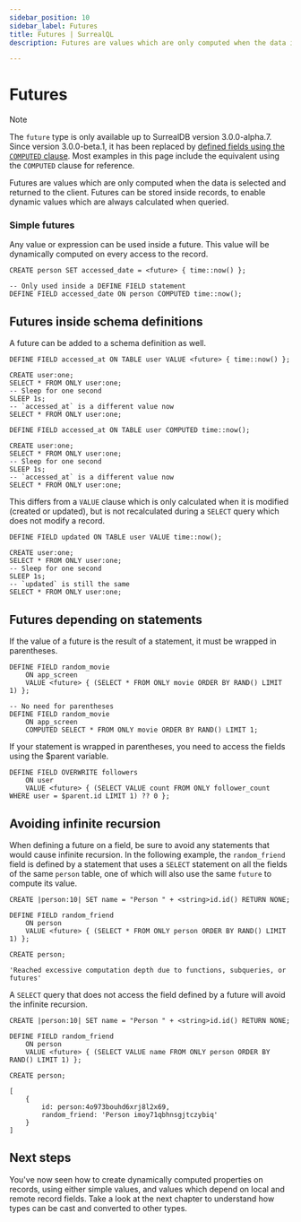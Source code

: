 ```yaml
---
sidebar_position: 10
sidebar_label: Futures
title: Futures | SurrealQL
description: Futures are values which are only computed when the data is selected and returned to the client.

---
```



# Futures

> [!NOTE]
> The `future` type is only available up to SurrealDB version 3.0.0-alpha.7. Since version 3.0.0-beta.1, it has been replaced by [defined fields using the `COMPUTED` clause](/docs/surrealql/statements/define/field#computed-fields). Most examples in this page include the equivalent using the `COMPUTED` clause for reference.

Futures are values which are only computed when the data is selected and returned to the client. Futures can be stored inside records, to enable dynamic values which are always calculated when queried.

### Simple futures

Any value or expression can be used inside a future. This value will be dynamically computed on every access to the record.

<Tabs>
<TabItem label="Legacy future type">

```surql
CREATE person SET accessed_date = <future> { time::now() };
```

</TabItem>

<TabItem label="With COMPUTED clause">

```surql
-- Only used inside a DEFINE FIELD statement
DEFINE FIELD accessed_date ON person COMPUTED time::now();
```

</TabItem>
</Tabs>

## Futures inside schema definitions

A future can be added to a schema definition as well.

<Tabs>
<TabItem label="Legacy future type">

```surql
DEFINE FIELD accessed_at ON TABLE user VALUE <future> { time::now() };

CREATE user:one;
SELECT * FROM ONLY user:one;
-- Sleep for one second
SLEEP 1s;
-- `accessed_at` is a different value now
SELECT * FROM ONLY user:one;
```

</TabItem>

<TabItem label="With COMPUTED clause">

```surql
DEFINE FIELD accessed_at ON TABLE user COMPUTED time::now();

CREATE user:one;
SELECT * FROM ONLY user:one;
-- Sleep for one second
SLEEP 1s;
-- `accessed_at` is a different value now
SELECT * FROM ONLY user:one;
```

</TabItem>

</Tabs>

This differs from a `VALUE` clause which is only calculated when it is modified (created or updated), but is not recalculated during a `SELECT` query which does not modify a record.

```surql
DEFINE FIELD updated ON TABLE user VALUE time::now();

CREATE user:one;
SELECT * FROM ONLY user:one;
-- Sleep for one second
SLEEP 1s;
-- `updated` is still the same
SELECT * FROM ONLY user:one;
```

## Futures depending on statements

If the value of a future is the result of a statement, it must be wrapped in parentheses.

<Tabs>
<TabItem label="Legacy future type">

```surql
DEFINE FIELD random_movie
    ON app_screen
    VALUE <future> { (SELECT * FROM ONLY movie ORDER BY RAND() LIMIT 1) };
```

</TabItem>
<TabItem label="With COMPUTED clause">

```surql
-- No need for parentheses
DEFINE FIELD random_movie
    ON app_screen
    COMPUTED SELECT * FROM ONLY movie ORDER BY RAND() LIMIT 1;
```

</TabItem>
</Tabs>

If your statement is wrapped in parentheses, you need to access the fields using the $parent variable.

```surql
DEFINE FIELD OVERWRITE followers
    ON user
    VALUE <future> { (SELECT VALUE count FROM ONLY follower_count WHERE user = $parent.id LIMIT 1) ?? 0 };
```

## Avoiding infinite recursion

When defining a future on a field, be sure to avoid any statements that would cause infinite recursion. In the following example, the `random_friend` field is defined by a statement that uses a `SELECT` statement on all the fields of the same `person` table, one of which will also use the same `future` to compute its value.

```surql
CREATE |person:10| SET name = "Person " + <string>id.id() RETURN NONE;

DEFINE FIELD random_friend
    ON person
    VALUE <future> { (SELECT * FROM ONLY person ORDER BY RAND() LIMIT 1) };

CREATE person;
```

```surql title="Output"
'Reached excessive computation depth due to functions, subqueries, or futures'
```

A `SELECT` query that does not access the field defined by a future will avoid the infinite recursion.

```surql
CREATE |person:10| SET name = "Person " + <string>id.id() RETURN NONE;

DEFINE FIELD random_friend
    ON person
    VALUE <future> { (SELECT VALUE name FROM ONLY person ORDER BY RAND() LIMIT 1) };

CREATE person;
```

```surql title="Output"
[
	{
		id: person:4o973bouhd6xrj8l2x69,
		random_friend: 'Person imoy71qbhnsgjtczybiq'
	}
]
```

## Next steps

You've now seen how to create dynamically computed properties on records, using either simple values, and values which depend on local and remote record fields. Take a look at the next chapter to understand how types can be cast and converted to other types.
